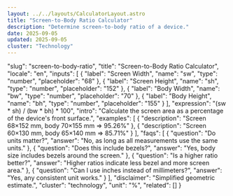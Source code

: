 ```yaml
---
layout: ../../layouts/CalculatorLayout.astro
title: "Screen-to-Body Ratio Calculator"
description: "Determine screen-to-body ratio of a device."
date: 2025-09-05
updated: 2025-09-05
cluster: "Technology"
---
```


  "slug": "screen-to-body-ratio",
  "title": "Screen-to-Body Ratio Calculator",
  "locale": "en",
  "inputs": [
    { "label": "Screen Width", "name": "sw", "type": "number", "placeholder": "68" },
    { "label": "Screen Height", "name": "sh", "type": "number", "placeholder": "152" },
    { "label": "Body Width", "name": "bw", "type": "number", "placeholder": "70" },
    { "label": "Body Height", "name": "bh", "type": "number", "placeholder": "155" }
  ],
  "expression": "(sw * sh) / (bw * bh) * 100",
  "intro": "Calculate the screen area as a percentage of the device's front surface.",
  "examples": [
    { "description": "Screen 68×152 mm, body 70×155 mm ⇒ 95.26%" },
    { "description": "Screen 60×130 mm, body 65×140 mm ⇒ 85.71%" }
  ],
  "faqs": [
    { "question": "Do units matter?", "answer": "No, as long as all measurements use the same units." },
    { "question": "Does this include bezels?", "answer": "Yes, body size includes bezels around the screen." },
    { "question": "Is a higher ratio better?", "answer": "Higher ratios indicate less bezel and more screen area." },
    { "question": "Can I use inches instead of millimeters?", "answer": "Yes, any consistent unit works." }
  ],
  "disclaimer": "Simplified geometric estimate.",
  "cluster": "technology",
  "unit": "%",
  "related": []
}

<Calculator schema={schema} />
